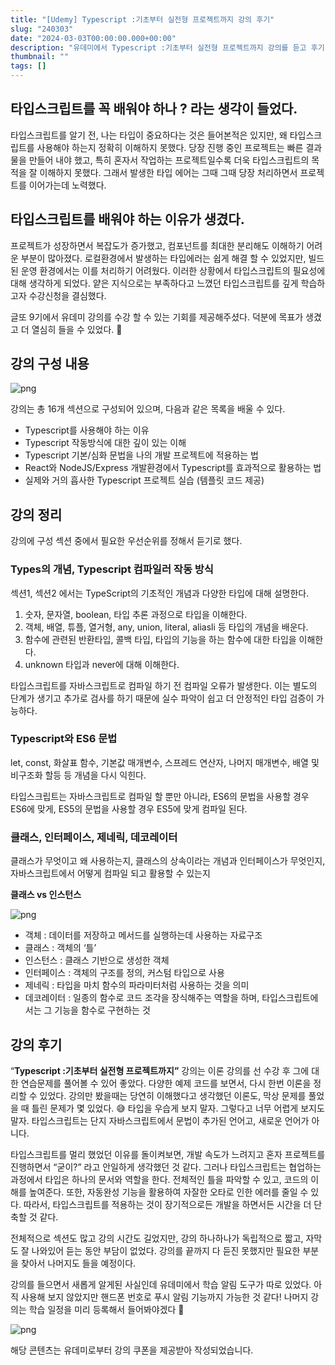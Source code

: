 ```yaml
---
title: "[Udemy] Typescript :기초부터 실전형 프로젝트까지 강의 후기"
slug: "240303"
date: "2024-03-03T00:00:00.000+00:00"
description: "유데미에서 Typescript :기초부터 실전형 프로젝트까지 강의를 듣고 후기 납깁니다. "
thumbnail: ""
tags: []
---
```


## 타입스크립트를 꼭 배워야 하나 ? 라는 생각이 들었다.

타입스크립트를 알기 전, 나는 타입이 중요하다는 것은 들어본적은 있지만, 왜 타입스크립트를 사용해야 하는지 정확히 이해하지 못했다. 당장 진행 중인 프로젝트는 빠른 결과물을 만들어 내야 했고, 특히 혼자서 작업하는 프로젝트일수록 더욱 타입스크립트의 목적을 잘 이해하지 못했다. 그래서 발생한 타입 에어는 그때 그때 당장 처리하면서 프로젝트를 이어가는데 노력했다.

## 타입스크립트를 배워야 하는 이유가 생겼다.

프로젝트가 성장하면서 복잡도가 증가했고, 컴포넌트를 최대한 분리해도 이해하기 어려운 부분이 많아졌다. 로컬환경에서 발생하는 타입에러는 쉽게 해결 할 수 있었지만, 빌드된 운영 환경에서는 이를 처리하기 어려웠다. 이러한 상황에서 타입스크립트의 필요성에 대해 생각하게 되었다. 얕은 지식으로는 부족하다고 느꼈던 타입스크립트를 깊게 학습하고자 수강신청을 결심했다.

글또 9기에서 유데미 강의를 수강 할 수 있는 기회를 제공해주셨다. 덕분에 목표가 생겼고 더 열심히 들을 수 있었다. 🙂

## 강의 구성 내용

![png](https://hyebin-markdown-blog.s3.ap-northeast-2.amazonaws.com/log/2403/udemy1.png)

강의는 총 16개 섹션으로 구성되어 있으며, 다음과 같은 목록을 배울 수 있다.

- Typescript를 사용해야 하는 이유
- Typescript 작동방식에 대한 깊이 있는 이해
- Typescript 기본/심화 문법을 나의 개발 프로젝트에 적용하는 법
- React와 NodeJS/Express 개발환경에서 Typescript를 효과적으로 활용하는 법
- 실제와 거의 흡사한 Typescript 프로젝트 실습 (템플릿 코드 제공)

## 강의 정리

강의에 구성 섹션 중에서 필요한 우선순위를 정해서 듣기로 했다.

### Types의 개념, Typescript 컴파일러 작동 방식

섹션1, 섹션2 에서는 TypeScript의 기초적인 개념과 다양한 타입에 대해 설명한다.

1. 숫자, 문자열, boolean, 타입 추론 과정으로 타입을 이해한다.
2. 객체, 배열, 튜플, 열거형, any, union, literal, aliasli 등 타입의 개념을 배운다.
3. 함수에 관련된 반환타입, 콜백 타입, 타입의 기능을 하는 함수에 대한 타입을 이해한다.
4. unknown 타입과 never에 대해 이해한다.

타입스크립트를 자바스크립트로 컴파일 하기 전 컴파일 오류가 발생한다. 이는 별도의 단계가 생기고 추가로 검사를 하기 때문에 실수 파악이 쉽고 더 안정적인 타입 검증이 가능하다.

### Typescript와 ES6 문법

let, const, 화살표 함수, 기본값 매개변수, 스프레드 연산자, 나머지 매개변수, 배열 및 비구조화 할등 등 개념을 다시 익힌다.

타입스크립트는 자바스크립트로 컴파일 할 뿐만 아니라, ES6의 문법을 사용할 경우 ES6에 맞게, ES5의 문법을 사용할 경우 ES5에 맞게 컴파일 된다.

### 클래스, 인터페이스, 제네릭, 데코레이터

클래스가 무엇이고 왜 사용하는지, 클래스의 상속이라는 개념과 인터페이스가 무엇인지, 자바스크립트에서 어떻게 컴파일 되고 활용할 수 있는지

**클래스 vs 인스턴스**

![png](https://hyebin-markdown-blog.s3.ap-northeast-2.amazonaws.com/log/2403/class.png)

- 객체 : 데이터를 저장하고 메서드를 실행하는데 사용하는 자료구조
- 클래스 : 객체의 ‘틀’
- 인스턴스 : 클래스 기반으로 생성한 객체
- 인터페이스 : 객체의 구조를 정의, 커스텀 타입으로 사용
- 제네릭 : 타입을 마치 함수의 파라미터처럼 사용하는 것을 의미
- 데코레이터 : 일종의 함수로 코드 조각을 장식해주는 역할을 하며, 타입스크립트에서는 그 기능을 함수로 구현하는 것

## 강의 후기

“**Typescript :기초부터 실전형 프로젝트까지”** 강의는 이론 강의를 선 수강 후 그에 대한 연습문제를 풀어볼 수 있어 좋았다. 다양한 예제 코드를 보면서, 다시 한번 이론을 정리할 수 있었다. 강의만 봤을때는 당연히 이해했다고 생각했던 이론도, 막상 문제를 풀었을 때 틀린 문제가 몇 있었다. 😅 타입을 우습게 보지 말자. 그렇다고 너무 어렵게 보지도 말자. 타입스크립트는 단지 자바스크립트에서 문법이 추가된 언어고, 새로운 언어가 아니다.

타입스크립트를 멀리 했었던 이유를 돌이켜보면, 개발 속도가 느려지고 혼자 프로젝트를 진행하면서 “굳이?” 라고 안일하게 생각했던 것 같다. 그러나 타입스크립트는 협업하는 과정에서 타입은 하나의 문서와 역할을 한다. 전체적인 틀을 파악할 수 있고, 코드의 이해를 높여준다. 또한, 자동완성 기능을 활용하여 자잘한 오타로 인한 에러를 줄일 수 있다. 따라서, 타입스크립트를 적용하는 것이 장기적으로든 개발을 하면서든 시간을 더 단축할 것 같다.

전체적으로 섹션도 많고 강의 시간도 길었지만, 강의 하나하나가 독립적으로 짧고, 자막도 잘 나와있어 듣는 동안 부담이 없었다. 강의를 끝까지 다 듣진 못했지만 필요한 부분을 찾아서 나머지도 들을 예정이다.

강의를 들으면서 새롭게 알게된 사실인데 유데미에서 학습 알림 도구가 따로 있었다. 아직 사용해 보지 않았지만 핸드폰 번호로 푸시 알림 기능까지 가능한 것 같다! 나머지 강의는 학습 일정을 미리 등록해서 들어봐야겠다 🚀

![png](https://hyebin-markdown-blog.s3.ap-northeast-2.amazonaws.com/log/2403/push.png)

해당 콘텐츠는 유데미로부터 강의 쿠폰을 제공받아 작성되었습니다.